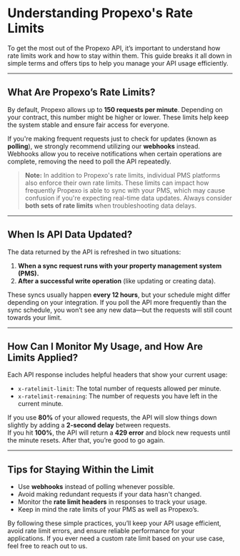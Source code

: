 # Understanding Propexo's Rate Limits

To get the most out of the Propexo API, it’s important to understand how rate limits work and how to stay within them. This guide breaks it all down in simple terms and offers tips to help you manage your API usage efficiently.

---

## What Are Propexo’s Rate Limits?

By default, Propexo allows up to **150 requests per minute**. Depending on your contract, this number might be higher or lower. These limits help keep the system stable and ensure fair access for everyone.

If you're making frequent requests just to check for updates (known as **polling**), we strongly recommend utilizing our **webhooks** instead. Webhooks allow you to receive notifications when certain operations are complete, removing the need to poll the API repeatedly.

> **Note:** In addition to Propexo's rate limits, individual PMS platforms also enforce their own rate limits. These limits can impact how frequently Propexo is able to sync with your PMS, which may cause confusion if you're expecting real-time data updates. Always consider **both sets of rate limits** when troubleshooting data delays.

---

## When Is API Data Updated?

The data returned by the API is refreshed in two situations:

1. **When a sync request runs with your property management system (PMS).**
2. **After a successful write operation** (like updating or creating data).

These syncs usually happen **every 12 hours**, but your schedule might differ depending on your integration. If you poll the API more frequently than the sync schedule, you won’t see any new data—but the requests will still count towards your limit.

---

## How Can I Monitor My Usage, and How Are Limits Applied?

Each API response includes helpful headers that show your current usage:

- `x-ratelimit-limit`: The total number of requests allowed per minute.
- `x-ratelimit-remaining`: The number of requests you have left in the current minute.

If you use **80%** of your allowed requests, the API will slow things down slightly by adding a **2-second delay** between requests.  
If you hit **100%**, the API will return a **429 error** and block new requests until the minute resets. After that, you’re good to go again.

---

## Tips for Staying Within the Limit

- Use **webhooks** instead of polling whenever possible.
- Avoid making redundant requests if your data hasn't changed.
- Monitor the **rate limit headers** in responses to track your usage.
- Keep in mind the rate limits of your PMS as well as Propexo’s.

By following these simple practices, you’ll keep your API usage efficient, avoid rate limit errors, and ensure reliable performance for your applications. If you ever need a custom rate limit based on your use case, feel free to reach out to us.
